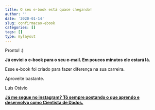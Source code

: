 ```yaml
---
title: O seu e-book está quase chegando!
author: ''
date: '2020-01-14'
slug: confirmacao-ebook
categories: []
tags: []
type: mylayout
---
```


Pronto! :)

**Já enviei o e-book para o seu e-mail. Em poucos minutos ele estará lá.**

Esse e-book foi criado para fazer diferença na sua carreira.

Aproveite bastante.

Luís Otávio

[**Já me segue no instagram? Tô sempre postando o que aprendo e desenvolvo como Cientista de Dados.**](https://www.instagram.com/_u/luisotavio.pro)